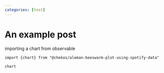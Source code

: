 ```yaml
---
categories: [test]
---
```

# An example post

importing a chart from observable

```ojs
import {chart} from "@chekos/aleman-beeswarm-plot-using-spotify-data"
```

```ojs
chart
```
